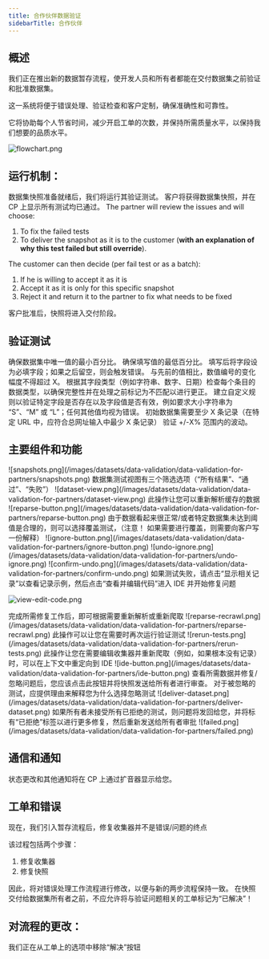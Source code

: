 ```yaml
---
title: 合作伙伴数据验证
sidebarTitle: 合作伙伴
---
```

## 概述
我们正在推出新的数据暂存流程，使开发人员和所有者都能在交付数据集之前验证和批准数据集。

这一系统将便于错误处理、验证检查和客户定制，确保准确性和可靠性。

它将协助每个人节省时间，减少开启工单的次数，并保持所需质量水平，以保持我们想要的品质水平。

![flowchart.png](/images/datasets/data-validation/data-validation-for-partners/flowchart.png)

## 运行机制：

数据集快照准备就绪后，我们将运行其验证测试。
<Tabs>
<Tab title="✅ 如果所有验证测试都没问题">
客户将获得数据集快照，并在 CP 上显示所有测试均已通过。
</Tab>
<Tab title="❌ 如果所有/部分验证测试失败">
The partner will review the issues and will choose:
1.  To fix the failed tests
2.  To deliver the snapshot as it is to the customer (**with an explanation of why this test failed but still override**).

The customer can then decide (per fail test or as a batch):
1.  If he is willing to accept it as it is
2.  Accept it as it is only for this specific snapshot
3.  Reject it and return it to the partner to fix what needs to be fixed

</Tab>
</Tabs>

客户批准后，快照将进入交付阶段。

## 验证测试
<AccordionGroup>
<Accordion title="独特性">
确保数据集中唯一值的最小百分比。
</Accordion>
<Accordion title="填写率">
确保填写值的最低百分比。
</Accordion>
<Accordion title="持久性验证">
填写后将字段设为必填字段；如果之后留空，则会触发错误。
</Accordion>
<Accordion title="数据稳定性">
与先前的值相比，数值编号的变化幅度不得超过 X。
</Accordion>
<Accordion title="类型验证">
根据其字段类型（例如字符串、数字、日期）检查每个条目的数据类型，以确保完整性并在处理之前标记为不匹配以进行更正。
</Accordion>
<Accordion title="架构和字段自定义验证">
建立自定义规则以验证特定字段是否存在以及字段值是否有效，例如要求大小字符串为 “S”、“M” 或 “L”；任何其他值均视为错误。
</Accordion>
<Accordion title="最低记录阈值">
初始数据集需要至少 X 条记录（在特定 URL 中，应符合总网址输入中最少 X 条记录）
</Accordion>
<Accordion title="数据大小波动阈值">
验证 +/-X% 范围内的波动。
</Accordion>
</AccordionGroup>

## **主要组件和功能**
<Frame caption="点击特定快照进行查看时">
![snapshots.png](/images/datasets/data-validation/data-validation-for-partners/snapshots.png)
</Frame>

<AccordionGroup>
<Accordion title="数据集测试视图">
数据集测试视图有三个筛选选项（“所有结果”、“通过”、“失败”）
![dataset-view.png](/images/datasets/data-validation/data-validation-for-partners/dataset-view.png)
</Accordion>

<Accordion title="“重新解析”按钮">
此操作让您可以重新解析缓存的数据
![reparse-button.png](/images/datasets/data-validation/data-validation-for-partners/reparse-button.png)
</Accordion>

<Accordion title="“忽略”按钮">
由于数据看起来很正常/或者特定数据集未达到阈值是合理的，则可以选择覆盖测试，（注意！ 如果需要进行覆盖，则需要向客户写一份解释）
<Frame>
![ignore-button.png](/images/datasets/data-validation/data-validation-for-partners/ignore-button.png)
![undo-ignore.png](/images/datasets/data-validation/data-validation-for-partners/undo-ignore.png)
</Frame>
<Frame>
![confirm-undo.png](/images/datasets/data-validation/data-validation-for-partners/confirm-undo.png)
</Frame>
</Accordion>

<Accordion title="“Show related records” and “View & Edit code”">
如果测试失败，请点击“显示相关记录”以查看记录示例，然后点击“查看并编辑代码”进入 IDE 并开始修复问题

![view-edit-code.png](/images/datasets/data-validation/data-validation-for-partners/view-edit-code.png)
</Accordion>

<Accordion title="“重新解析”或“重新爬取”按钮">
完成所需修复工作后，即可根据需要重新解析或重新爬取
![reparse-recrawl.png](/images/datasets/data-validation/data-validation-for-partners/reparse-recrawl.png)
</Accordion>

<Accordion title="重新运行测试">
此操作可以让您在需要时再次运行验证测试
![rerun-tests.png](/images/datasets/data-validation/data-validation-for-partners/rerun-tests.png)
</Accordion>

<Accordion title="IDE 按钮">
此操作让您在需要编辑收集器并重新爬取（例如，如果根本没有记录）时，可以在上下文中重定向到 IDE
![ide-button.png](/images/datasets/data-validation/data-validation-for-partners/ide-button.png)
</Accordion>

<Accordion title="“交付数据集”按钮">
查看所需数据并修复/忽略问题后，您应该点击此按钮并将快照发送给所有者进行审查。 对于被忽略的测试，应提供理由来解释您为什么选择忽略测试
![deliver-dataset.png](/images/datasets/data-validation/data-validation-for-partners/deliver-dataset.png)
</Accordion>

<Accordion title="已拒绝的测试">
如果所有者未接受所有已拒绝的测试，则问题将发回给您，并将标有“已拒绝”标签以进行更多修复，然后重新发送给所有者审批
![failed.png](/images/datasets/data-validation/data-validation-for-partners/failed.png)
</Accordion>
</AccordionGroup>

## 通信和通知
状态更改和其他通知将在 CP 上通过扩音器显示给您。

## 工单和错误
现在，我们引入暂存流程后，修复收集器并不是错误/问题的终点

该过程包括两个步骤：
1.  修复收集器
2.  修复快照

因此，将对错误处理工作流程进行修改，以便与新的两步流程保持一致。
<Note>在快照交付给数据集所有者之前，不应允许将与验证问题相关的工单标记为“已解决”！</Note>

## 对流程的更改：
我们正在从工单上的选项中移除“解决”按钮